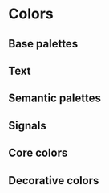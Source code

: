 

<Meta title="Theme/Colors" />

# Colors

## Base palettes

<ColorPalette>
  <ColorItem colors={colors.neutral} title="theme.colors.neutral" />

<ColorItem colors={colors.primary} title="theme.colors.primary" />

  <ColorItem colors={colors.brand} title="theme.colors.brand" />
</ColorPalette>

## Text

<ColorPalette>
  <ColorItem colors={colors.text} title="theme.colors.text" />
</ColorPalette>

## Semantic palettes

<ColorPalette>
  <ColorItem colors={colors.success} title="theme.colors.success" />

<ColorItem colors={colors.warning} title="theme.colors.warning" />

<ColorItem colors={colors.error} title="theme.colors.error" />

  <ColorItem colors={colors.info} title="theme.colors.info" />
</ColorPalette>

## Signals

<ColorPalette>
  <ColorItem colors={colors.grade} title="theme.colors.grade" />

<ColorItem colors={colors.severity} title="theme.colors.severity" />

<ColorItem colors={colors.likelihood} title="theme.colors.likelihood" />

  <ColorItem colors={[colors.impact]} title="theme.colors.impact" />
</ColorPalette>

## Core colors

<ColorPalette>
  <ColorItem colors={colors.slate} title="theme.colors.slate" />

<ColorItem colors={colors.indigo} title="theme.colors.indigo" />

<ColorItem colors={colors.green} title="theme.colors.green" />

<ColorItem colors={colors.amber} title="theme.colors.amber" />

<ColorItem colors={colors.tomato} title="theme.colors.tomato" />

<ColorItem colors={colors.slateA} title="theme.colors.slateA" />

  <ColorItem colors={colors.whiteA} title="theme.colors.whiteA" />
</ColorPalette>

## Decorative colors

<ColorPalette>
  <ColorItem colors={colors.blue} title="theme.colors.blue" />

<ColorItem colors={colors.cyan} title="theme.colors.cyan" />

<ColorItem colors={colors.iris} title="theme.colors.iris" />

<ColorItem colors={colors.lime} title="theme.colors.lime" />

<ColorItem colors={colors.mauve} title="theme.colors.mauve" />

<ColorItem colors={colors.pink} title="theme.colors.pink" />

  <ColorItem colors={colors.orange} title="theme.colors.orange" />
</ColorPalette>
